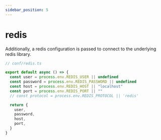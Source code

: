 ```yaml
---
sidebar_position: 5
---
```


# redis

Additionally, a redis configuration is passed to connect to the underlying redis library.

```ts
// conf/redis.ts

export default async () => {
  const user = process.env.REDIS_USER || undefined
  const password = process.env.REDIS_PASSWORD || undefined
  const host = process.env.REDIS_HOST || "localhost"
  const port = process.env.REDIS_PORT || ""
  // const protocol = process.env.REDIS_PROTOCOL || 'redis'

  return {
    user,
    password,
    host,
    port,
  }
}
```
